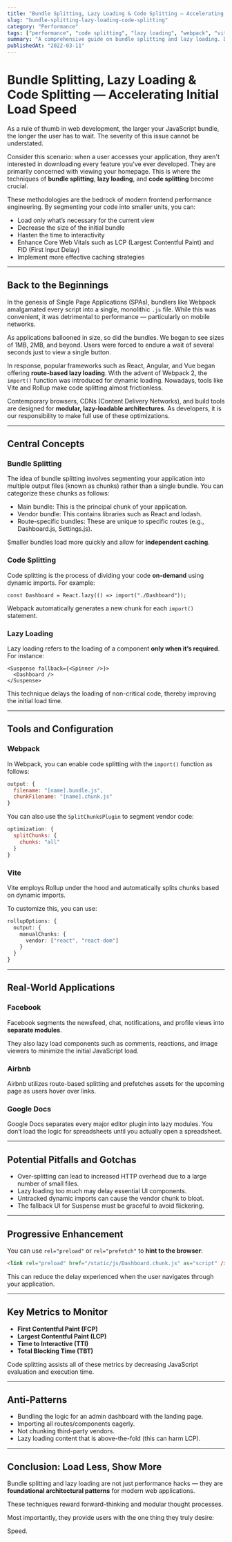 ```yaml
---
title: "Bundle Splitting, Lazy Loading & Code Splitting — Accelerating Initial Load Speed"
slug: "bundle-splitting-lazy-loading-code-splitting"
category: "Performance"
tags: ["performance", "code splitting", "lazy loading", "webpack", "vite", "react"]
summary: "A comprehensive guide on bundle splitting and lazy loading. Discover how to fragment your frontend code into manageable chunks to decrease initial load time, enhance user perception, and optimize runtime cost in contemporary applications."
publishedAt: "2022-03-11"
---
```


# Bundle Splitting, Lazy Loading & Code Splitting — Accelerating Initial Load Speed

As a rule of thumb in web development, the larger your JavaScript bundle, the longer the user has to wait. The severity of this issue cannot be understated.

Consider this scenario: when a user accesses your application, they aren't interested in downloading every feature you've ever developed. They are primarily concerned with viewing your homepage. This is where the techniques of **bundle splitting**, **lazy loading**, and **code splitting** become crucial.

These methodologies are the bedrock of modern frontend performance engineering. By segmenting your code into smaller units, you can:

- Load only what’s necessary for the current view
- Decrease the size of the initial bundle
- Hasten the time to interactivity
- Enhance Core Web Vitals such as LCP (Largest Contentful Paint) and FID (First Input Delay)
- Implement more effective caching strategies

---

## Back to the Beginnings

In the genesis of Single Page Applications (SPAs), bundlers like Webpack amalgamated every script into a single, monolithic `.js` file. While this was convenient, it was detrimental to performance — particularly on mobile networks.

As applications ballooned in size, so did the bundles. We began to see sizes of 1MB, 2MB, and beyond. Users were forced to endure a wait of several seconds just to view a single button.

In response, popular frameworks such as React, Angular, and Vue began offering **route-based lazy loading**. With the advent of Webpack 2, the `import()` function was introduced for dynamic loading. Nowadays, tools like Vite and Rollup make code splitting almost frictionless.

Contemporary browsers, CDNs (Content Delivery Networks), and build tools are designed for **modular, lazy-loadable architectures**. As developers, it is our responsibility to make full use of these optimizations.

---

## Central Concepts

### Bundle Splitting

The idea of bundle splitting involves segmenting your application into multiple output files (known as chunks) rather than a single bundle. You can categorize these chunks as follows:

- Main bundle: This is the principal chunk of your application.
- Vendor bundle: This contains libraries such as React and lodash.
- Route-specific bundles: These are unique to specific routes (e.g., Dashboard.js, Settings.js).

Smaller bundles load more quickly and allow for **independent caching**.

### Code Splitting

Code splitting is the process of dividing your code **on-demand** using dynamic imports. For example:

```tsx
const Dashboard = React.lazy(() => import("./Dashboard"));
```

Webpack automatically generates a new chunk for each `import()` statement.

### Lazy Loading

Lazy loading refers to the loading of a component **only when it’s required**. For instance:

```tsx
<Suspense fallback={<Spinner />}>
  <Dashboard />
</Suspense>
```

This technique delays the loading of non-critical code, thereby improving the initial load time.

---

## Tools and Configuration

### Webpack

In Webpack, you can enable code splitting with the `import()` function as follows:

```js
output: {
  filename: "[name].bundle.js",
  chunkFilename: "[name].chunk.js"
}
```

You can also use the `SplitChunksPlugin` to segment vendor code:

```js
optimization: {
  splitChunks: {
    chunks: "all"
  }
}
```

### Vite

Vite employs Rollup under the hood and automatically splits chunks based on dynamic imports.

To customize this, you can use:

```ts
rollupOptions: {
  output: {
    manualChunks: {
      vendor: ["react", "react-dom"]
    }
  }
}
```

---

## Real-World Applications

### Facebook

Facebook segments the newsfeed, chat, notifications, and profile views into **separate modules**.

They also lazy load components such as comments, reactions, and image viewers to minimize the initial JavaScript load.

### Airbnb

Airbnb utilizes route-based splitting and prefetches assets for the upcoming page as users hover over links.

### Google Docs

Google Docs separates every major editor plugin into lazy modules. You don’t load the logic for spreadsheets until you actually open a spreadsheet.

---

## Potential Pitfalls and Gotchas

- Over-splitting can lead to increased HTTP overhead due to a large number of small files.
- Lazy loading too much may delay essential UI components.
- Untracked dynamic imports can cause the vendor chunk to bloat.
- The fallback UI for Suspense must be graceful to avoid flickering.

---

## Progressive Enhancement

You can use `rel="preload"` or `rel="prefetch"` to **hint to the browser**:

```html
<link rel="preload" href="/static/js/Dashboard.chunk.js" as="script" />
```

This can reduce the delay experienced when the user navigates through your application.

---

## Key Metrics to Monitor

- **First Contentful Paint (FCP)**
- **Largest Contentful Paint (LCP)**
- **Time to Interactive (TTI)**
- **Total Blocking Time (TBT)**

Code splitting assists all of these metrics by decreasing JavaScript evaluation and execution time.

---

## Anti-Patterns

- Bundling the logic for an admin dashboard with the landing page.
- Importing all routes/components eagerly.
- Not chunking third-party vendors.
- Lazy loading content that is above-the-fold (this can harm LCP).

---

## Conclusion: Load Less, Show More

Bundle splitting and lazy loading are not just performance hacks — they are **foundational architectural patterns** for modern web applications.

These techniques reward forward-thinking and modular thought processes.

Most importantly, they provide users with the one thing they truly desire:

Speed.
